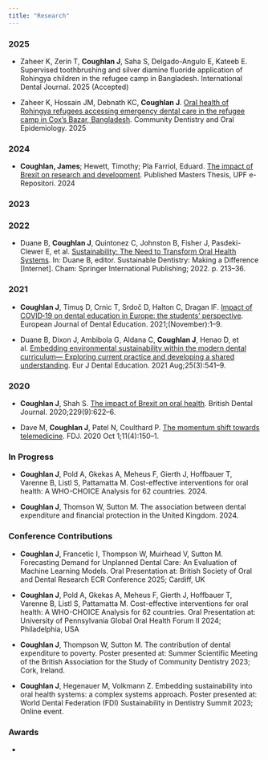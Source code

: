 ```yaml
---
title: "Research"
---
```


### 2025

-   Zaheer K, Zerin T, **Coughlan J**, Saha S, Delgado-Angulo E, Kateeb E. Supervised toothbrushing and silver diamine fluoride application of Rohingya children in the refugee camp in Bangladesh. International Dental Journal. 2025 (Accepted)

-   Zaheer K, Hossain JM, Debnath KC, **Coughlan J**. [Oral health of Rohingya refugees accessing emergency dental care in the refugee camp in Cox’s Bazar, Bangladesh](https://onlinelibrary.wiley.com/doi/10.1111/cdoe.13050). Community Dentistry and Oral Epidemiology. 2025

### 2024

-   **Coughlan, James**; Hewett, Timothy; Pla Farriol, Eduard. [The impact of Brexit on research and development](https://repositori.upf.edu/handle/10230/60933). Published Masters Thesis, UPF e-Repositori. 2024

### 2023

### 2022

-   Duane B, **Coughlan J**, Quintonez C, Johnston B, Fisher J, Pasdeki-Clewer E, et al. [Sustainability: The Need to Transform Oral Health Systems](https://link.springer.com/chapter/10.1007/978-3-031-07999-3_12). In: Duane B, editor. Sustainable Dentistry: Making a Difference \[Internet\]. Cham: Springer International Publishing; 2022. p. 213–36.

### 2021

-   **Coughlan J**, Timuş D, Crnic T, Srdoč D, Halton C, Dragan IF. [Impact of COVID‐19 on dental education in Europe: the students’ perspective](https://onlinelibrary.wiley.com/doi/10.1111/eje.12736). European Journal of Dental Education. 2021;(November):1–9.

-   Duane B, Dixon J, Ambibola G, Aldana C, **Coughlan J**, Henao D, et al. [Embedding environmental sustainability within the modern dental curriculum— Exploring current practice and developing a shared understanding](https://onlinelibrary.wiley.com/doi/10.1111/eje.12631). Eur J Dental Education. 2021 Aug;25(3):541–9.

### 2020

-   **Coughlan J**, Shah S. [The impact of Brexit on oral health](https://www.ncbi.nlm.nih.gov/pmc/articles/PMC7662723/). British Dental Journal. 2020;229(9):622–6.

-   Dave M, **Coughlan J**, Patel N, Coulthard P. [The momentum shift towards telemedicine](https://publishing.rcseng.ac.uk/doi/abs/10.1308/rcsfdj.2020.109?download=true&journalCode=fdj). FDJ. 2020 Oct 1;11(4):150–1.

### In Progress

-   **Coughlan J**, Pold A, Gkekas A, Meheus F, Gierth J, Hoffbauer T, Varenne B, Listl S, Pattamatta M. Cost-effective interventions for oral health: A WHO-CHOICE Analysis for 62 countries. 2024.

-   **Coughlan J**, Thomson W, Sutton M. The association between dental expenditure and financial protection in the United Kingdom. 2024.

### Conference Contributions

-   **Coughlan J**, Francetic I, Thompson W, Muirhead V, Sutton M. Forecasting Demand for Unplanned Dental Care: An Evaluation of Machine Learning Models. Oral Presentation at: British Society of Oral and Dental Research ECR Conference 2025; Cardiff, UK

-   **Coughlan J**, Pold A, Gkekas A, Meheus F, Gierth J, Hoffbauer T, Varenne B, Listl S, Pattamatta M. Cost-effective interventions for oral health: A WHO-CHOICE Analysis for 62 countries. Oral Presentation at: University of Pennsylvania Global Oral Health Forum II 2024; Philadelphia, USA

-   **Coughlan J**, Thompson W, Sutton M. The contribution of dental expenditure to poverty. Poster presented at: Summer Scientific Meeting of the British Association for the Study of Community Dentistry 2023; Cork, Ireland.

-   **Coughlan J**, Hegenauer M, Volkmann Z. Embedding sustainability into oral health systems: a complex systems approach. Poster presented at: World Dental Federation (FDI) Sustainability in Dentistry Summit 2023; Online event.

### Awards

-   
